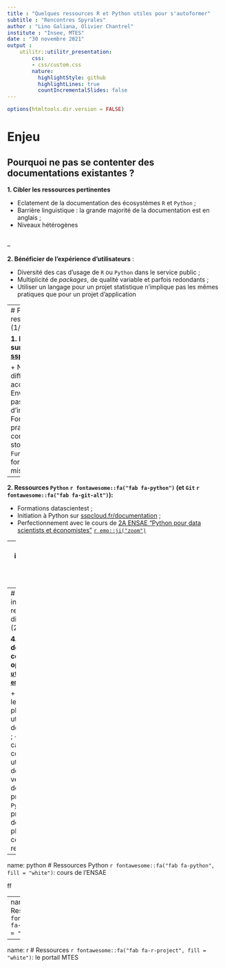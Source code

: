 ```yaml
---
title : "Quelques ressources R et Python utiles pour s'autoformer"
subtitle : "Rencontres Spyrales"
author : "Lino Galiana, Olivier Chantrel"
institute : "Insee, MTES"
date : "30 novembre 2021"
output :
    utilitr::utilitr_presentation:
        css:
        - css/custom.css
        nature:
          highlightStyle: github
          highlightLines: true
          countIncrementalSlides: false
---
```


```r
options(htmltools.dir.version = FALSE)
```



# Enjeu

## Pourquoi ne pas se contenter des documentations existantes ?


**1. Cibler les ressources pertinentes**

- Eclatement de la documentation des écosystèmes `R` et `Python` ; <br>
- Barrière linguistique : la grande majorité de la documentation est en anglais ; <br>
- Niveaux hétérogènes
<br>
<br>

--

**2. Bénéficier de l'expérience d'utilisateurs** :

- Diversité des cas d'usage de `R` ou `Python` dans le service public ; <br>
- Multiplicité de *packages*, de qualité variable et parfois redondants ; <br>
- Utiliser un langage pour un projet statistique n'implique pas les mêmes pratiques
que pour un projet d'application

---
# Panorama incomplet des ressources disponibles (1/2)


**1. Modules d'autoformation sur [sspcloud.fr/documentation](https://www.sspcloud.fr/documentation);**

+ Notebooks pédagogiques, différents niveaux accessibles
+ Environnements normalisés: pas de problèmes d'installation de *packages*
+ Formation aux bonnes pratiques: modularité, contrôle de version, stockage séparé du code
+ `Funcamp` pour découvrir sous forme ludique `R` (avec des missions à la `Zelda`)

--

**2. Ressources `Python` `r fontawesome::fa("fab fa-python")` (et `Git` `r fontawesome::fa("fab fa-git-alt")`):**

+ Formations datascientest ;
+ Initiation à Python sur [sspcloud.fr/documentation](https://www.sspcloud.fr/documentation) ;
+ Perfectionnement avec le cours de [2A ENSAE "Python pour data scientists et économistes"](https://linogaliana-teaching.netlify.app/) [`r emo::ji("zoom")`](#python)
    
---
# Panorama incomplet des ressources disponibles (1/2)

**3. Ressources `R` (et `Git` `r fontawesome::fa("fab fa-git-alt")`):**

+ [Portail MTES](https://mtes-mct.github.io/parcours-r/) [`r emo::ji("zoom")`](#r) ;
+ Formations sur des points plus spécifiques. ex: [Travail collaboratif avec R](https://linogaliana.gitlab.io/collaboratif/)
+ Et bien d'autres formations de qualité (certaines référencées par [spyrales.fr](https://www.spyrales.fr/))


--
# Panorama incomplet des ressources disponibles (2/2)

**4. La documentation collaborative et open-source [`utilitR`](https://www.utilitr.org/) [`r emo::ji("zoom")`](#utilitr)**:

+ Née à l'Insee, le public visé est plus large (tout utilisateur de données avec `R`) ;
+ Couvrir des cas d'usage courants des utilisateurs de données ;
+ A venir un guide des bonnes pratiques `R` et `Python` orienté projet de données ;
+ Déjà plus de 25 contributeurs, rejoignez-nous !


---
name: python
# Ressources Python `r fontawesome::fa("fab fa-python", fill = "white")`: cours de l'ENSAE

ff

---
name: utilitr
# Ressources `r fontawesome::fa("fab fa-r-project", fill = "white")`: `utilitR`


---
name: r
# Ressources `r fontawesome::fa("fab fa-r-project", fill = "white")`: le portail MTES


